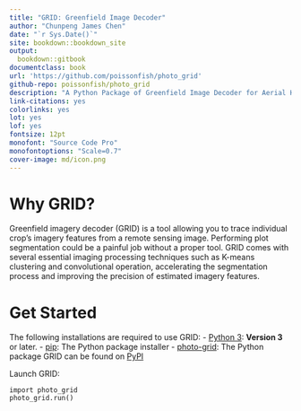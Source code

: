 ```yaml
---
title: "GRID: Greenfield Image Decoder"
author: "Chunpeng James Chen"
date: "`r Sys.Date()`"
site: bookdown::bookdown_site
output:
  bookdown::gitbook
documentclass: book
url: 'https://github.com/poissonfish/photo_grid'
github-repo: poissonfish/photo_grid
description: "A Python Package of Greenfield Image Decoder for Aerial High-Throughput Phenotyping"
link-citations: yes
colorlinks: yes
lot: yes
lof: yes
fontsize: 12pt
monofont: "Source Code Pro"
monofontoptions: "Scale=0.7"
cover-image: md/icon.png
---
```

# Why GRID? {-}
Greenfield imagery decoder (GRID) is a tool allowing you to trace individual crop's imagery features from a remote sensing image. Performing plot segmentation could be a painful job without a proper tool. GRID comes with several essential imaging processing techniques such as  K-means clustering and convolutional operation, accelerating the segmentation process and improving the precision of estimated imagery features.

# Get Started
The following installations are required to use GRID:
- [Python 3](https://www.python.org/downloads/): **Version 3** or later.
- [pip](https://pip.pypa.io/en/stable/): The Python package installer
- [photo-grid](https://pypi.org/project/photo-grid/): The Python package GRID can be found on [PyPI](https://pypi.org/project/photo-grid/)  

Launch GRID:
```
import photo_grid
photo_grid.run()
```
